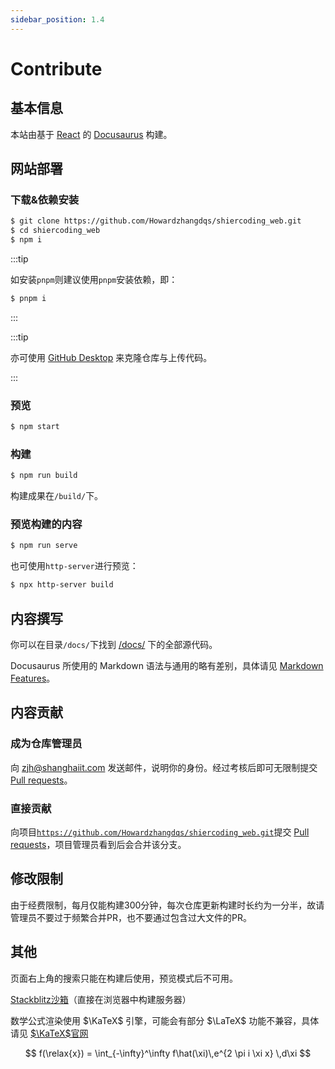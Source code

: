 ```yaml
---
sidebar_position: 1.4
---
```


# Contribute

## 基本信息

本站由基于 [React](https://zh-hans.reactjs.org/) 的 [Docusaurus](https://docusaurus.io/zh-CN/) 构建。

## 网站部署

### 下载&依赖安装

```bash
$ git clone https://github.com/Howardzhangdqs/shiercoding_web.git
$ cd shiercoding_web
$ npm i
```

:::tip

如安装`pnpm`则建议使用`pnpm`安装依赖，即：
```bash
$ pnpm i
```

:::

:::tip

亦可使用 [GitHub Desktop](https://desktop.github.com/) 来克隆仓库与上传代码。

:::

### 预览

```bash
$ npm start
```

### 构建

```bash
$ npm run build
```

构建成果在`/build/`下。

### 预览构建的内容

```bash
$ npm run serve
```

也可使用`http-server`进行预览：

```bash
$ npx http-server build
```

## 内容撰写

你可以在目录`/docs/`下找到 [/docs/](/docs/intro) 下的全部源代码。

Docusaurus 所使用的 Markdown 语法与通用的略有差别，具体请见 [Markdown Features](https://docusaurus.io/zh-CN/docs/markdown-features)。

## 内容贡献

### 成为仓库管理员

向 <zjh@shanghaiit.com> 发送邮件，说明你的身份。经过考核后即可无限制提交 [Pull requests](https://github.com/Howardzhangdqs/shiercoding_web/pulls)。

### 直接贡献

向项目[`https://github.com/Howardzhangdqs/shiercoding_web.git`](https://github.com/Howardzhangdqs/shiercoding_web)提交 [Pull requests](https://github.com/Howardzhangdqs/shiercoding_web/pulls)，项目管理员看到后会合并该分支。

## 修改限制

由于经费限制，每月仅能构建300分钟，每次仓库更新构建时长约为一分半，故请管理员不要过于频繁合并PR，也不要通过包含过大文件的PR。

## 其他

页面右上角的搜索只能在构建后使用，预览模式后不可用。

[Stackblitz沙箱](https://stackblitz.com/github/Howardzhangdqs/shiercoding_web/)（直接在浏览器中构建服务器）

数学公式渲染使用 $\KaTeX$ 引擎，可能会有部分 $\LaTeX$ 功能不兼容，具体请见 [$\KaTeX$官网](https://katex.org/)

$$
f(\relax{x}) = \int_{-\infty}^\infty
    f\hat(\xi)\,e^{2 \pi i \xi x}
    \,d\xi
$$